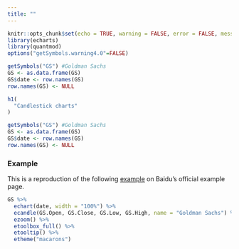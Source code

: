```yaml
---
title: ""
---
```


```r
knitr::opts_chunk$set(echo = TRUE, warning = FALSE, error = FALSE, message = FALSE)
library(echarts)
library(quantmod)
options("getSymbols.warning4.0"=FALSE)

getSymbols("GS") #Goldman Sachs
GS <- as.data.frame(GS)
GS$date <- row.names(GS)
row.names(GS) <- NULL
```

<main>
<div class = "container">

```r
h1(
  "Candlestick charts"
)
```

```r

getSymbols("GS") #Goldman Sachs
GS <- as.data.frame(GS)
GS$date <- row.names(GS)
row.names(GS) <- NULL
```

### Example

This is a reproduction of the following [example](http://echarts.baidu.com/echarts2/doc/example/k1.html#-en) on Baidu's official example page.

```r
GS %>% 
  echart(date, width = "100%") %>% 
  ecandle(GS.Open, GS.Close, GS.Low, GS.High, name = "Goldman Sachs") %>% 
  ezoom() %>% 
  etoolbox_full() %>% 
  etooltip() %>% 
  etheme("macarons")
```

</div>
</main>